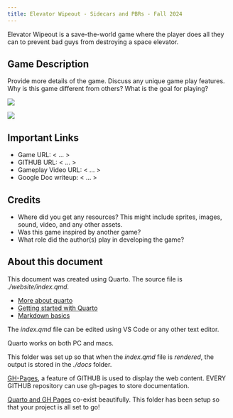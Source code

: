 ```yaml
---
title: Elevator Wipeout - Sidecars and PBRs - Fall 2024
---
```


Elevator Wipeout is a save-the-world game where the player does all they can to prevent bad guys from destroying a space elevator.

## Game Description

Provide more details of the game.  Discuss any unique game play features.  Why is
this game different from others?  What is the goal for playing?

::: {layout-ncol="2"}
![](assets/elevator-location.jpg)

![](assets/elevator-view.jpg)
:::

## Important Links

- Game URL: < ... >
- GITHUB URL: < ... >
- Gameplay Video URL: < ... >
- Google Doc writeup: < ... >

## Credits

* Where did you get any resources? This might include sprites, images, sound, video, and any other assets.
* Was this game inspired by another game? 
* What role did the author(s) play in developing the game?

## About this document

This document was created using Quarto.  The source file is *./website/index.qmd*.

* [More about quarto](https://quarto.org)
* [Getting started with Quarto](https://quarto.org/docs/get-started/)
* [Markdown basics](https://quarto.org/docs/authoring/markdown-basics.html)

The *index.qmd* file can be edited using VS Code or any other text editor.

Quarto works on both PC and macs.

This folder was set up so that when the *index.qmd* file is *rendered*, the output
is stored in the *./docs* folder.

[GH-Pages](https://pages.github.com/), a feature of GITHUB is used to display the web content. EVERY GITHUB repository can use gh-pages to store documentation.

[Quarto and GH Pages](https://quarto.org/docs/publishing/github-pages.html) co-exist 
beautifully.  This folder has been setup so that your project is all set to go!
